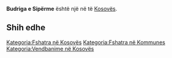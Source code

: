 {{Fshat në 
 | Emri                = Budriga e Sipërme
 | EmriAlt                = 
 | NAME_SHORT_FORM=      
 | NAME_GENERIC=      
 | NAME_SORT_NAME_RO=      BUDRIGAESIPERME
 | FULL_NAME_RO = Budriga e Sipërme
 | FULL_NAME_ND_RO=Budriga e Siperme
 | SORT_NAME_RG=BUDRIGAESIPERME
 | FULL_NAME_RG=Budriga e Sipërme
 | FULL_NAME_ND_RG=Budriga e Siperme
 | SRP_NAME_SHORT_FORM=      
 | SRP_NAME_GENERIC=      
 | SRP_NAME_SORT_NAME_RO=      
 | SRP_FULL_NAME_RO = 
 | SRP_FULL_NAME_ND_RO=
 | SRP_SORT_NAME_RG=
 | SRP_FULL_NAME_RG=
 | SRP_FULL_NAME_ND_RG=
 | Emri (Rasa dhanore) = 
 | Figura              = 
 | Shteti              = Kosovo
 | Komuna              = 
 | Kodi postar         = 
 | Sipërfaqja          = 

 | Popullsia           = 

 | Regj. i popullsisë  = 
 | Dend. e popullsisë  = 
 | Faqja zyrtare       = 
 <!--- Koordinatat ----> 
 | Gjerësia            = 42.409722
 | Gjatësia            = 21.455
 | Lartësia            = 
}}
'''Budriga e Sipërme''' është një [[]] në [[]] të [[Kosovës]].

<!-- == Gjeografia == -->
<!-- == Historia == -->
<!-- == Demografia == -->
== Shih edhe ==
{{Komuna }}
{{Kosovo-Administrata-Cung}}

[[Kategoria:Fshatra në Kosovës]]
[[Kategoria:Fshatra në Kommunes ]]
[[Kategoria:Vendbanime në Kosovës]]